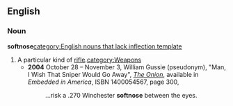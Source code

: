 ==English==
===Noun===
'''softnose'''[[category:English nouns that lack inflection template]]
#A particular kind of [[rifle]].[[category:Weapons]]
#*'''2004''' October 28 – November 3, William Gussie (pseudonym), "Man, I Wish That Sniper Would Go Away", ''[[w:The Onion|The Onion]]'', available in ''Embedded in America'', ISBN 1400054567, page 300,
#*:...risk a .270 Winchester '''softnose''' between the eyes.